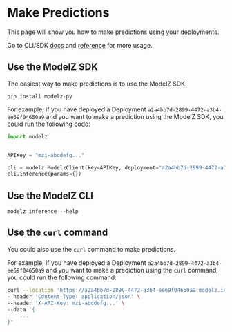 # Make Predictions

This page will show you how to make predictions using your deployments.

Go to CLI/SDK [docs](../cli-sdk/prediction) and [reference](../api-reference) for more usage.

## Use the ModelZ SDK

The easiest way to make predictions is to use the ModelZ SDK.

```shell copy
pip install modelz-py
```

For example, if you have deployed a Deployment `a2a4bb7d-2899-4472-a3b4-ee69f04650a9` and you want to make a prediction using the ModelZ SDK, you could run the following code:

``` python copy
import modelz


APIKey = "mzi-abcdefg..."

cli = modelz.ModelzClient(key=APIKey, deployment="a2a4bb7d-2899-4472-a3b4-ee69f04650a9", timeout=10)
cli.inference(params={})
```

## Use the ModelZ CLI

```shell copy
modelz inference --help
```

## Use the `curl` command

You could also use the `curl` command to make predictions.

For example, if you have deployed a Deployment `a2a4bb7d-2899-4472-a3b4-ee69f04650a9` and you want to make a prediction using the `curl` command, you could run the following command:

```bash copy
curl --location 'https://a2a4bb7d-2899-4472-a3b4-ee69f04650a9.modelz.io/inference' \
--header 'Content-Type: application/json' \
--header 'X-API-Key: mzi-abcdefg...' \
--data '{
    ...
}'
```
